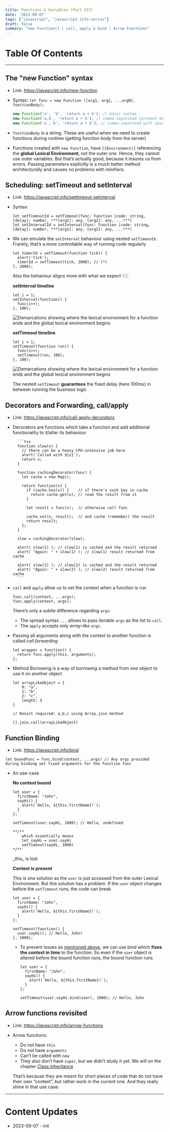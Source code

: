 ```yaml
---
title: Functions & Variables (Part III)
date: '2023-09-07'
tags: ["javascript", "javascript.info-series"]
draft: false
summary: "new Function() | call, apply & bind | Arrow Functions"
---
```


# Table Of Contents
<TOCInline toc={props.toc} exclude="Table Of Contents"/>

---

## The "new Function" syntax

- Link: https://javascript.info/new-function
- Syntax: `let func = new Function ([arg1, arg2, ...argN], functionBody);`
    
    ```jsx
    new Function('a', 'b', 'return a + b'); // basic syntax
    new Function('a,b', 'return a + b'); // comma-separated (present due to historical reasons)
    new Function('a , b', 'return a + b'); // comma-separated with spaces (present due to historical reasons)
    ```
    
- `functionBody` is a string. These are useful when we need to create functions during runtime (getting function body from the server)
- Functions created with `new Function`, have `[[Environment]]` referencing the **global Lexical Environment**, not the outer one. Hence, they cannot use outer variables. But that’s actually good, because it insures us from errors. Passing parameters explicitly is a much better method architecturally and causes no problems with minifiers.

## Scheduling: setTimeout and setInterval

- Link: https://javascript.info/settimeout-setinterval
- Syntax:
    
    ```tsx
    let setTimeoutId = setTimeout(func: Function |code: string, [delay]: number, ***[arg1]: any, [arg2]: any, ...***)
    let setIntervalId = setInterval(func: Function |code: string, [delay]: number, ***[arg1]: any, [arg2]: any, ...***)
    ```
    
- We can emulate the `setInterval` behaviour using nested `setTimeout`s. Frankly, that’s a more controllable way of running code regularly
    
    ```tsx
    let timerId = setTimeout(function tick() {
      alert('tick');
      timerId = setTimeout(tick, 2000); // (*)
    }, 2000);
    ```
    
    Also the behaviour aligns more with what we expect 👇🏼
    
    **setInterval timeline**
    
    ```tsx
    let i = 1;
    setInterval(function() {
      func(i++);
    }, 100);
    ```
    
    <Image src="/static/images/blog/javascript.info-notes/advanced-working-with-functions/setinterval-timeline.png" width={5000} height={500} alt="Demarcations showing where the lexical environment for a function ends and the global lexical environment begins"/>
    
    **setTimeout timeline**
    
    ```tsx
    let i = 1;
    setTimeout(function run() {
      func(i++);
      setTimeout(run, 100);
    }, 100);
    ```

    <Image src="/static/images/blog/javascript.info-notes/advanced-working-with-functions/setinterval-using-settimeout-timeline.png" width={5000} height={500} alt="Demarcations showing where the lexical environment for a function ends and the global lexical environment begins"/>
    
    The nested `setTimeout` **guarantees** the fixed delay (here 100ms) in between running the business logic
    

## Decorators and Forwarding, call/apply

- Link: https://javascript.info/call-apply-decorators
- Decorators are functions which take a function and add additional functionality to it/alter its behaviour

        ```tsx
        function slow(x) {
          // there can be a heavy CPU-intensive job here
          alert(`Called with ${x}`);
          return x;
        }
        
        function cachingDecorator(func) {
          let cache = new Map();
        
          return function(x) {
            if (cache.has(x)) {    // if there's such key in cache
              return cache.get(x); // read the result from it
            }
        
            let result = func(x);  // otherwise call func
        
            cache.set(x, result);  // and cache (remember) the result
            return result;
          };
        }
        
        slow = cachingDecorator(slow);
        
        alert( slow(1) ); // slow(1) is cached and the result returned
        alert( "Again: " + slow(1) ); // slow(1) result returned from cache
        
        alert( slow(2) ); // slow(2) is cached and the result returned
        alert( "Again: " + slow(2) ); // slow(2) result returned from cache
        ```
        
- `call` and `apply` allow us to set the context when a function is run
    
    ```tsx
    func.call(context, ...args);
    func.apply(context, args);
    ```
    
    There’s only a subtle difference regarding `args`:
    
    - The spread syntax `...` allows to pass *iterable* `args` as the list to `call`.
    - The `apply` accepts only *array-like* `args`.
- Passing all arguments along with the context to another function is called *call forwarding*
    
    ```tsx
    let wrapper = function() {
      return func.apply(this, arguments);
    };
    ```
    
- Method Borrowing is a way of *borrowing* a method from one object to use it on another object
    
    ```tsx
    let arrayLikeObject = {
    	0: "a",
    	1: "b",
    	2: "c",
    	length: 3
    }
    
    // Result required: a,b,c using Array.join method
    
    [].join.call(arrayLikeObject)
    ```
    

## Function Binding

- Link: https://javascript.info/bind

```tsx
let boundFunc = func.bind(context, ...args) // Any args provided during binding set fixed arguments for the function func
```

- An use-case
    
    
    **No context bound**
    
    ```tsx
    let user = {
      firstName: "John",
      sayHi() {
        alert(`Hello, ${this.firstName}!`);
      }
    };
    
    setTimeout(user.sayHi, 1000); // Hello, undefined
    
    **/**
    	which essentially means
    	let sayHi = user.sayHi
    	setTimeout(sayHi, 1000)
    */**
    ```
    <figcaption>_this_ is lost</figcaption>
    
    **Context is present**
    
    This is one solution as the `user` is just accessed from the outer Lexical Environment. But this solution has a problem. If the `user` object changes before the `setTimeout` runs, the code can break
    
    ```tsx
    let user = {
      firstName: "John",
      sayHi() {
        alert(`Hello, ${this.firstName}!`);
      }
    };
    
    setTimeout(function() {
      user.sayHi(); // Hello, John!
    }, 1000);
    ```
    
    - To prevent issues as [mentioned above](https://www.notion.so/JavaScript-a78c3c235d034f8c91364a37f676fce2?pvs=21), we can use bind which **fixes the context in time** to the function. So even if the `user` object is altered before the bound function runs, the bound function runs
        
        ```tsx
        let user = {
          firstName: "John",
          sayHi() {
            alert(`Hello, ${this.firstName}!`);
          }
        };
        
        setTimeout(user.sayHi.bind(user), 1000); // Hello, John
        ```
        

## Arrow functions revisited

- Link: https://javascript.info/arrow-functions
- Arrow functions:
    - Do not have `this`
    - Do not have `arguments`
    - Can’t be called with `new`
    - They also don’t have `super`, but we didn’t study it yet. We will on the chapter [Class inheritance](https://javascript.info/class-inheritance)
    
    That’s because they are meant for short pieces of code that do not have their own “context”, but rather work in the current one. And they really shine in that use case.

---
# Content Updates
- 2023-09-07 - init